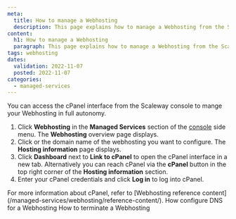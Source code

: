 ```yaml
---
meta:
  title: How to manage a Webhosting
  description: This page explains how to manage a Webhosting from the Scaleway console.
content:
  h1: How to manage a Webhosting
  paragraph: This page explains how to manage a Webhosting from the Scaleway console.
tags: webhosting 
dates:
  validation: 2022-11-07
  posted: 2022-11-07
categories:
  - managed-services
---
```


You can access the cPanel interface from the Scaleway console to mange your Webhosting in full autonomy.

1. Click **Webhosting** in the **Managed Services** section of the [console](https://console.scaleway.com/) side menu. The **Webhosting** overview page displays.
2. Click <icon name="seeMore" /> or the domain name of the webhosting you want to configure. The **Hosting information** page displays.
3. Click **Dashboard** next to **Link to cPanel** to open the cPanel interface in a new tab.
    <Lightbox src="scaleway-webhosting-cpanel.webp" alt="" />
    <Message type="tip">
        Alternatively you can reach cPanel via the **cPanel** button in the top right corner of the **Hosting information** section.
    </Message>
4. Enter your cPanel credentials and click **Log in** to log into cPanel. 

<Message type="tip">
    For more information about cPanel, refer to [Webhosting reference content](/managed-services/webhosting/reference-content/).
</Message>

<Navigation title="See Also">
  <PreviousButton to="/managed-serveices/webhosting/configure-dns-webhosting/">How configure DNS for a Webhosting</PreviousButton>
  <NextButton to="/managed-serveices/webhosting/terminate-webhosting/">How to terminate a Webhosting</NextButton>
</Navigation>